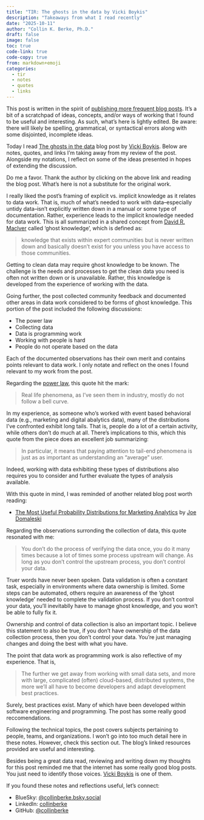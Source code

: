 ```yaml
---
title: "TIR: The ghosts in the data by Vicki Boykis"
description: "Takeaways from what I read recently"
date: "2025-10-11"
author: "Collin K. Berke, Ph.D."
draft: false
image: false
toc: true
code-link: true
code-copy: true
from: markdown+emoji
categories:
  - tir
  - notes
  - quotes
  - links
---
```


::: {.callout-note}
This post is written in the spirit of [publishing more frequent blog posts](https://www.collinberke.com/til/posts/2025-01-26-til-notes-quotes-links-credibility-blogs/).
It's a bit of a scratchpad of ideas, concepts, and/or ways of working that I found to be useful and interesting.
As such, what's here is lightly edited.
Be aware: there will likely be spelling, grammatical, or syntactical errors along with some disjointed, incomplete ideas.
:::

Today I read [The ghosts in the data](https://vickiboykis.com/2021/03/26/the-ghosts-in-the-data/) blog post by [Vicki Boykis](https://vickiboykis.com/about/).
Below are notes, quotes, and links I'm taking away from my review of the post.
Alongside my notations, I reflect on some of the ideas presented in hopes of extending the discussion.

::: {.callout-important}
Do me a favor.
Thank the author by clicking on the above link and reading the blog post.
What's here is not a substitute for the original work.
:::

I really liked the post's framing of explicit vs. implicit knowledge as it relates to data work.
That is, much of what's needed to work with data--especially untidy data--isn't explicitly written down in a manual or some type of documentation.
Rather, experience leads to the implicit knowledge needed for data work.
This is all summarized in a shared concept from [David R. Maclver](https://drmaciver.substack.com/about) called 'ghost knowledge', which is defined as:

> knowledge that exists within expert communities but is never written down and basically doesn't exist for you unless you have access to those communities.

Getting to clean data may require ghost knowledge to be known.
The challenge is the needs and processes to get the clean data you need is often not written down or is unavailable.
Rather, this knowledge is developed from the experience of working with the data.

Going further, the post collected community feedback and documented other areas in data work considered to be forms of ghost knowledge.
This portion of the post included the following discussions:

  * The power law
  * Collecting data
  * Data is programming work
  * Working with people is hard
  * People do not operate based on the data

Each of the documented observations has their own merit and contains points relevant to data work.
I only notate and reflect on the ones I found relevant to my work from the post.

Regarding the [power law](https://en.wikipedia.org/wiki/Power_law), this quote hit the mark:

> Real life phenomena, as I’ve seen them in industry, mostly do not follow a bell curve.

In my experience, as someone who's worked with event based behavioral data (e.g., marketing and digital  abalytics data), many of the distributions I've confronted exhibit long tails.
That is, people do a lot of a certain activity, while others don't do much at all.
There's implications to this, which this quote from the piece does an excellent job summarizing:

> In particular, it means that paying attention to tail-end phenomena is just as as important as understanding an “average” user.

Indeed, working with data exhibiting these types of distributions also requires you to consider and further evaluate the types of analysis available.

With this quote in mind, I was reminded of another related blog post worth reading:

* [The Most Useful Probability Distributions for Marketing Analytics](https://blog.marketingdatascience.ai/the-most-useful-probability-distributions-for-marketing-analytics-efe9520d0b41) by [Joe Domaleski](https://www.linkedin.com/in/joedom)

Regarding the observations surronding the collection of data, this quote resonated with me:

> You don’t do the process of verifying the data once, you do it many times because a lot of times some process upstream will change. As long as you don’t control the upstream process, you don’t control your data.

Truer words have never been spoken.
Data validation is often a constant task, especially in environments where data ownership is limited.
Some steps can be automated, others require an awareness of the 'ghost knowledge' needed to complete the validation process.
If you don't control your data, you'll inevitablly have to manage ghost knowledge, and you won't be able to fully fix it.

Ownership and control of data collection is also an important topic.
I believe this statement to also be true, if you don't have ownership of the data collection process, then you don't control your data.
You're just managing changes and doing the best with what you have.

The point that data work as programming work is also reflective of my experience.
That is,

> The further we get away from working with small data sets, and more with large, complicated (often) cloud-based, distributed systems, the more we’ll all have to become developers and adapt development best practices.

Surely, best practices exist.
Many of which have been developed within software engineering and programming.
The post has some really good reccomendations.

Following the technical topics, the post covers subjects pertaining to people, teams, and organizations.
I won't go into too much detail here in these notes.
However, check this section out.
The blog's linked resources provided are useful and interesting.

Besides being a great data read, reviewing and writing down my thoughts for this post reminded me that the internet has some really good blog posts.
You just need to identify those voices.
[Vicki Boykis](https://vickiboykis.com/) is one of them.

If you found these notes and reflections useful, let's connect:

* BlueSky: [@collinberke.bsky.social](https://bsky.app/profile/collinberke.bsky.social)
* LinkedIn: [collinberke](https://www.linkedin.com/in/collinberke/)
* GitHub: [@collinberke](https://github.com/collinberke)

